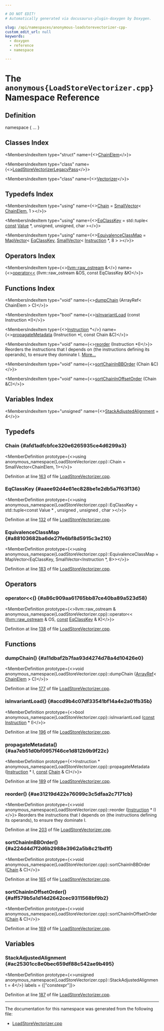 ```yaml
---

# DO NOT EDIT!
# Automatically generated via docusaurus-plugin-doxygen by Doxygen.

slug: /api/namespaces/anonymous-loadstorevectorizer-cpp-
custom_edit_url: null
keywords:
  - doxygen
  - reference
  - namespace

---
```





# The `anonymous{LoadStoreVectorizer.cpp}` Namespace Reference

<DoxygenPage pluginConfig={pluginConfig}>



## Definition

<CodeBlock>namespace &#123; ... &#125;</CodeBlock>

## Classes Index

<MembersIndex>

<MembersIndexItem
  type="struct"
  name={<><a href="/docs/api/structs/anonymous-namespace-loadstorevectorizer-cpp-/chainelem">ChainElem</a></>}>
</MembersIndexItem>

<MembersIndexItem
  type="class"
  name={<><a href="/docs/api/classes/anonymous-namespace-loadstorevectorizer-cpp-/loadstorevectorizerlegacypass">LoadStoreVectorizerLegacyPass</a></>}>
</MembersIndexItem>

<MembersIndexItem
  type="class"
  name={<><a href="/docs/api/classes/anonymous-namespace-loadstorevectorizer-cpp-/vectorizer">Vectorizer</a></>}>
</MembersIndexItem>

</MembersIndex>

## Typedefs Index

<MembersIndex>

<MembersIndexItem
  type="using"
  name={<><a href="#afd1adfcbfce320e6265935ce4d6299a3">Chain</a> = <a href="/docs/api/classes/llvm/smallvector">SmallVector</a>&lt; <a href="/docs/api/structs/anonymous-namespace-loadstorevectorizer-cpp-/chainelem">ChainElem</a>, 1 &gt;</>}>
</MembersIndexItem>

<MembersIndexItem
  type="using"
  name={<><a href="#aaee92d4e61ec828be1e2db5a7f63f136">EqClassKey</a> = std::tuple&lt; <a href="/docs/api/files/lib/lib/target/lib/target/aarch64/aarch64promoteconstant-cpp/#a90f8350fecae261c25be85d38b451bff">const</a> <a href="/docs/api/classes/llvm/value">Value</a> &#42;, unsigned, unsigned, char &gt;</>}>
</MembersIndexItem>

<MembersIndexItem
  type="using"
  name={<><a href="#a88103682ba6de27fe6bf8d5915c3e210">EquivalenceClassMap</a> = <a href="/docs/api/classes/llvm/mapvector">MapVector</a>&lt; <a href="#aaee92d4e61ec828be1e2db5a7f63f136">EqClassKey</a>, <a href="/docs/api/classes/llvm/smallvector">SmallVector</a>&lt; <a href="/docs/api/classes/llvm/instruction">Instruction</a> &#42;, 8 &gt; &gt;</>}>
</MembersIndexItem>

</MembersIndex>

## Operators Index

<MembersIndex>

<MembersIndexItem
  type={<><a href="/docs/api/classes/llvm/raw-ostream">llvm::raw&#95;ostream</a> &amp;</>}
  name={<><a href="#a86c909aa61765bb87ce40ba89a523d58">operator&lt;&lt;</a> (llvm::raw&#95;ostream &amp;OS, const EqClassKey &amp;K)</>}>
</MembersIndexItem>

</MembersIndex>

## Functions Index

<MembersIndex>

<MembersIndexItem
  type="void"
  name={<><a href="#a11dbaf2b7faa93d4274d78a4d10426e0">dumpChain</a> (ArrayRef&lt; ChainElem &gt; C)</>}>
</MembersIndexItem>

<MembersIndexItem
  type="bool"
  name={<><a href="#accd9b4c07df33541bf14a4e2a01fb35b">isInvariantLoad</a> (const Instruction &#42;I)</>}>
</MembersIndexItem>

<MembersIndexItem
  type={<><a href="/docs/api/classes/llvm/instruction">Instruction</a> &#42;</>}
  name={<><a href="#aa7eb51d0bf0957f46ce1d812b9b9f22c">propagateMetadata</a> (Instruction &#42;I, const Chain &amp;C)</>}>
</MembersIndexItem>

<MembersIndexItem
  type="void"
  name={<><a href="#ae31219d422e76099c3c5dfaa2c7171cb">reorder</a> (Instruction &#42;I)</>}>
Reorders the instructions that I depends on (the instructions defining its operands), to ensure they dominate I. <a href="#ae31219d422e76099c3c5dfaa2c7171cb">More...</a>
</MembersIndexItem>

<MembersIndexItem
  type="void"
  name={<><a href="#a224d4d7f2d6b2988e3962a5b8c21bd1f">sortChainInBBOrder</a> (Chain &amp;C)</>}>
</MembersIndexItem>

<MembersIndexItem
  type="void"
  name={<><a href="#aff579b5a1d14d2642cec9311568bf9b2">sortChainInOffsetOrder</a> (Chain &amp;C)</>}>
</MembersIndexItem>

</MembersIndex>

## Variables Index

<MembersIndex>

<MembersIndexItem
  type="unsigned"
  name={<><a href="#ac25301cc8e0bec659df88c542ae9b495">StackAdjustedAlignment</a> = 4</>}>
</MembersIndexItem>

</MembersIndex>


<SectionDefinition>

## Typedefs

### Chain {#afd1adfcbfce320e6265935ce4d6299a3}

<MemberDefinition
  prototype={<>using anonymous&#95;namespace&#123;LoadStoreVectorizer.cpp&#125;::Chain =  SmallVector&lt;ChainElem, 1&gt;</>}>

Definition at line <a href="/docs/api/files/lib/lib/transforms/lib/transforms/vectorize/loadstorevectorizer-cpp/#l00163">163</a> of file <a href="/docs/api/files/lib/lib/transforms/lib/transforms/vectorize/loadstorevectorizer-cpp">LoadStoreVectorizer.cpp</a>.
</MemberDefinition>

### EqClassKey {#aaee92d4e61ec828be1e2db5a7f63f136}

<MemberDefinition
  prototype={<>using anonymous&#95;namespace&#123;LoadStoreVectorizer.cpp&#125;::EqClassKey = 
    std::tuple&lt;const Value &#42; ,
               unsigned ,
               unsigned ,
               char 
               &gt;</>}>

Definition at line <a href="/docs/api/files/lib/lib/transforms/lib/transforms/vectorize/loadstorevectorizer-cpp/#l00132">132</a> of file <a href="/docs/api/files/lib/lib/transforms/lib/transforms/vectorize/loadstorevectorizer-cpp">LoadStoreVectorizer.cpp</a>.
</MemberDefinition>

### EquivalenceClassMap {#a88103682ba6de27fe6bf8d5915c3e210}

<MemberDefinition
  prototype={<>using anonymous&#95;namespace&#123;LoadStoreVectorizer.cpp&#125;::EquivalenceClassMap = 
    MapVector&lt;EqClassKey, SmallVector&lt;Instruction &#42;, 8&gt;&gt;</>}>

Definition at line <a href="/docs/api/files/lib/lib/transforms/lib/transforms/vectorize/loadstorevectorizer-cpp/#l00183">183</a> of file <a href="/docs/api/files/lib/lib/transforms/lib/transforms/vectorize/loadstorevectorizer-cpp">LoadStoreVectorizer.cpp</a>.
</MemberDefinition>

</SectionDefinition>

<SectionDefinition>

## Operators

### operator&lt;&lt;() {#a86c909aa61765bb87ce40ba89a523d58}

<MemberDefinition
  prototype={<>llvm::raw&#95;ostream &amp; anonymous&#95;namespace&#123;LoadStoreVectorizer.cpp&#125;::operator&lt;&lt; (<a href="/docs/api/classes/llvm/raw-ostream">llvm::raw&#95;ostream</a> &amp; OS, <a href="/docs/api/files/lib/lib/target/lib/target/aarch64/aarch64promoteconstant-cpp/#a90f8350fecae261c25be85d38b451bff">const</a> <a href="#aaee92d4e61ec828be1e2db5a7f63f136">EqClassKey</a> &amp; K)</>}>

Definition at line <a href="/docs/api/files/lib/lib/transforms/lib/transforms/vectorize/loadstorevectorizer-cpp/#l00138">138</a> of file <a href="/docs/api/files/lib/lib/transforms/lib/transforms/vectorize/loadstorevectorizer-cpp">LoadStoreVectorizer.cpp</a>.
</MemberDefinition>

</SectionDefinition>

<SectionDefinition>

## Functions

### dumpChain() {#a11dbaf2b7faa93d4274d78a4d10426e0}

<MemberDefinition
  prototype={<>void anonymous&#95;namespace&#123;LoadStoreVectorizer.cpp&#125;::dumpChain (<a href="/docs/api/classes/llvm/arrayref">ArrayRef</a>&lt; <a href="/docs/api/structs/anonymous-namespace-loadstorevectorizer-cpp-/chainelem">ChainElem</a> &gt; C)</>}>

Definition at line <a href="/docs/api/files/lib/lib/transforms/lib/transforms/vectorize/loadstorevectorizer-cpp/#l00177">177</a> of file <a href="/docs/api/files/lib/lib/transforms/lib/transforms/vectorize/loadstorevectorizer-cpp">LoadStoreVectorizer.cpp</a>.
</MemberDefinition>

### isInvariantLoad() {#accd9b4c07df33541bf14a4e2a01fb35b}

<MemberDefinition
  prototype={<>bool anonymous&#95;namespace&#123;LoadStoreVectorizer.cpp&#125;::isInvariantLoad (<a href="/docs/api/files/lib/lib/target/lib/target/aarch64/aarch64promoteconstant-cpp/#a90f8350fecae261c25be85d38b451bff">const</a> <a href="/docs/api/classes/llvm/instruction">Instruction</a> &#42; I)</>}>

Definition at line <a href="/docs/api/files/lib/lib/transforms/lib/transforms/vectorize/loadstorevectorizer-cpp/#l00196">196</a> of file <a href="/docs/api/files/lib/lib/transforms/lib/transforms/vectorize/loadstorevectorizer-cpp">LoadStoreVectorizer.cpp</a>.
</MemberDefinition>

### propagateMetadata() {#aa7eb51d0bf0957f46ce1d812b9b9f22c}

<MemberDefinition
  prototype={<>Instruction &#42; anonymous&#95;namespace&#123;LoadStoreVectorizer.cpp&#125;::propagateMetadata (<a href="/docs/api/classes/llvm/instruction">Instruction</a> &#42; I, <a href="/docs/api/files/lib/lib/target/lib/target/aarch64/aarch64promoteconstant-cpp/#a90f8350fecae261c25be85d38b451bff">const</a> <a href="#afd1adfcbfce320e6265935ce4d6299a3">Chain</a> &amp; C)</>}>

Definition at line <a href="/docs/api/files/lib/lib/transforms/lib/transforms/vectorize/loadstorevectorizer-cpp/#l00189">189</a> of file <a href="/docs/api/files/lib/lib/transforms/lib/transforms/vectorize/loadstorevectorizer-cpp">LoadStoreVectorizer.cpp</a>.
</MemberDefinition>

### reorder() {#ae31219d422e76099c3c5dfaa2c7171cb}

<MemberDefinition
  prototype={<>void anonymous&#95;namespace&#123;LoadStoreVectorizer.cpp&#125;::reorder (<a href="/docs/api/classes/llvm/instruction">Instruction</a> &#42; I)</>}>
Reorders the instructions that I depends on (the instructions defining its operands), to ensure they dominate I.

Definition at line <a href="/docs/api/files/lib/lib/transforms/lib/transforms/vectorize/loadstorevectorizer-cpp/#l00203">203</a> of file <a href="/docs/api/files/lib/lib/transforms/lib/transforms/vectorize/loadstorevectorizer-cpp">LoadStoreVectorizer.cpp</a>.
</MemberDefinition>

### sortChainInBBOrder() {#a224d4d7f2d6b2988e3962a5b8c21bd1f}

<MemberDefinition
  prototype={<>void anonymous&#95;namespace&#123;LoadStoreVectorizer.cpp&#125;::sortChainInBBOrder (<a href="#afd1adfcbfce320e6265935ce4d6299a3">Chain</a> &amp; C)</>}>

Definition at line <a href="/docs/api/files/lib/lib/transforms/lib/transforms/vectorize/loadstorevectorizer-cpp/#l00165">165</a> of file <a href="/docs/api/files/lib/lib/transforms/lib/transforms/vectorize/loadstorevectorizer-cpp">LoadStoreVectorizer.cpp</a>.
</MemberDefinition>

### sortChainInOffsetOrder() {#aff579b5a1d14d2642cec9311568bf9b2}

<MemberDefinition
  prototype={<>void anonymous&#95;namespace&#123;LoadStoreVectorizer.cpp&#125;::sortChainInOffsetOrder (<a href="#afd1adfcbfce320e6265935ce4d6299a3">Chain</a> &amp; C)</>}>

Definition at line <a href="/docs/api/files/lib/lib/transforms/lib/transforms/vectorize/loadstorevectorizer-cpp/#l00169">169</a> of file <a href="/docs/api/files/lib/lib/transforms/lib/transforms/vectorize/loadstorevectorizer-cpp">LoadStoreVectorizer.cpp</a>.
</MemberDefinition>

</SectionDefinition>

<SectionDefinition>

## Variables

### StackAdjustedAlignment {#ac25301cc8e0bec659df88c542ae9b495}

<MemberDefinition
  prototype={<>unsigned anonymous&#95;namespace&#123;LoadStoreVectorizer.cpp&#125;::StackAdjustedAlignment = 4</>}
  labels = {["constexpr"]}>

Definition at line <a href="/docs/api/files/lib/lib/transforms/lib/transforms/vectorize/loadstorevectorizer-cpp/#l00187">187</a> of file <a href="/docs/api/files/lib/lib/transforms/lib/transforms/vectorize/loadstorevectorizer-cpp">LoadStoreVectorizer.cpp</a>.
</MemberDefinition>

</SectionDefinition>

<hr/>

The documentation for this namespace was generated from the following file:

<ul>
<li><a href="/docs/api/files/lib/lib/transforms/lib/transforms/vectorize/loadstorevectorizer-cpp">LoadStoreVectorizer.cpp</a></li>
</ul>

</DoxygenPage>
